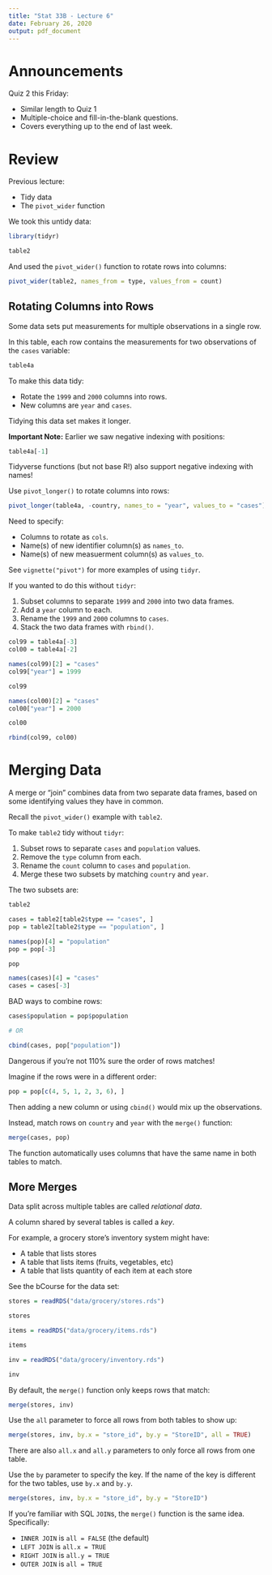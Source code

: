 ```yaml
---
title: "Stat 33B - Lecture 6"
date: February 26, 2020
output: pdf_document
---
```


Announcements
=============

Quiz 2 this Friday:

* Similar length to Quiz 1
* Multiple-choice and fill-in-the-blank questions.
* Covers everything up to the end of last week.


Review
======

Previous lecture:

* Tidy data
* The `pivot_wider` function


We took this untidy data:
```r
library(tidyr)

table2
```

And used the `pivot_wider()` function to rotate rows into columns:

```r
pivot_wider(table2, names_from = type, values_from = count)
```


Rotating Columns into Rows
--------------------------

Some data sets put measurements for multiple observations in a single
row.

In this table, each row contains the measurements for two
observations of the `cases` variable:
```r
table4a
```

To make this data tidy:

* Rotate the `1999` and `2000` columns into rows.
* New columns are `year` and `cases`.

Tidying this data set makes it longer.


__Important Note:__ Earlier we saw negative indexing with positions:
```r
table4a[-1]
```

Tidyverse functions (but not base R!) also support negative indexing with
names!


Use `pivot_longer()` to rotate columns into rows:
```r
pivot_longer(table4a, -country, names_to = "year", values_to = "cases")
```

Need to specify:

* Columns to rotate as `cols`.
* Name(s) of new identifier column(s) as `names_to`.
* Name(s) of new measuerment column(s) as `values_to`.


See `vignette("pivot")` for more examples of using `tidyr`.


If you wanted to do this without `tidyr`:

1. Subset columns to separate `1999` and `2000` into two data frames.
2. Add a `year` column to each.
3. Rename the `1999` and `2000` columns to `cases`.
4. Stack the two data frames with `rbind()`.

```r

col99 = table4a[-3]
col00 = table4a[-2]

names(col99)[2] = "cases"
col99["year"] = 1999

col99

names(col00)[2] = "cases"
col00["year"] = 2000

col00

rbind(col99, col00)
```


Merging Data
============

A merge or "join" combines data from two separate data frames, based
on some identifying values they have in common.


Recall the `pivot_wider()` example with `table2`.

To make `table2` tidy without `tidyr`:

1. Subset rows to separate `cases` and `population` values.
2. Remove the `type` column from each.
3. Rename the `count` column to `cases` and `population`.
4. Merge these two subsets by matching `country` and `year`.

The two subsets are:
```r
table2

cases = table2[table2$type == "cases", ]
pop = table2[table2$type == "population", ]

names(pop)[4] = "population"
pop = pop[-3]

pop

names(cases)[4] = "cases"
cases = cases[-3]
```


BAD ways to combine rows:

```r
cases$population = pop$population

# OR

cbind(cases, pop["population"])
```

Dangerous if you're not 110% sure the order of rows matches!


Imagine if the rows were in a different order:
```r
pop = pop[c(4, 5, 1, 2, 3, 6), ]
```

Then adding a new column or using `cbind()` would mix up the observations.


Instead, match rows on `country` and `year` with the `merge()` function:
```r
merge(cases, pop)
```

The function automatically uses columns that have the same name in both tables
to match.


More Merges
-----------

Data split across multiple tables are called _relational data_.

A column shared by several tables is called a _key_.

For example, a grocery store's inventory system might have:

* A table that lists stores
* A table that lists items (fruits, vegetables, etc)
* A table that lists quantity of each item at each store

See the bCourse for the data set:
```r
stores = readRDS("data/grocery/stores.rds")

stores

items = readRDS("data/grocery/items.rds")

items

inv = readRDS("data/grocery/inventory.rds")

inv
```

By default, the `merge()` function only keeps rows that match:

```r
merge(stores, inv)
```

Use the `all` parameter to force all rows from both tables to show
up:

```r
merge(stores, inv, by.x = "store_id", by.y = "StoreID", all = TRUE)
```

There are also `all.x` and `all.y` parameters to only force all rows
from one table.


Use the `by` parameter to specify the key. If the name of the key is
different for the two tables, use `by.x` and `by.y`.

```r
merge(stores, inv, by.x = "store_id", by.y = "StoreID")
```

If you're familiar with SQL `JOIN`s, the `merge()` function is the
same idea. Specifically:

* `INNER JOIN` is `all = FALSE` (the default)
* `LEFT JOIN` is `all.x = TRUE`
* `RIGHT JOIN` is `all.y = TRUE`
* `OUTER JOIN` is `all = TRUE`
